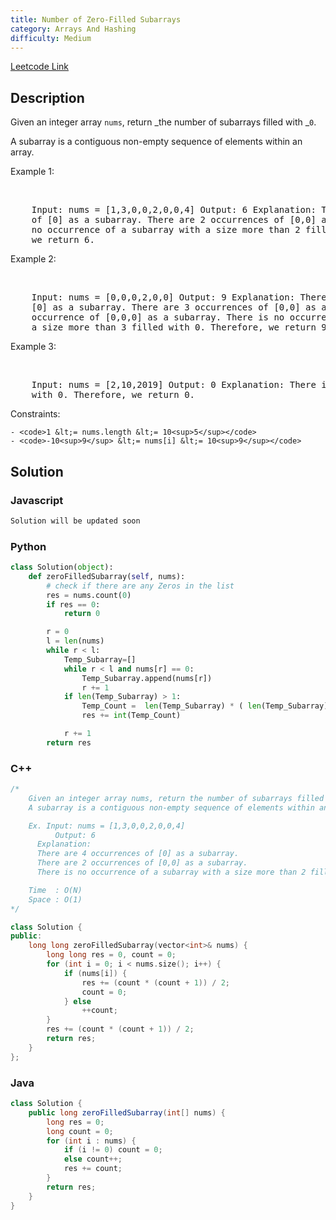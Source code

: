 ```yaml
---
title: Number of Zero-Filled Subarrays
category: Arrays And Hashing
difficulty: Medium
---
```


<Callout>

[Leetcode Link](https://leetcode.com/problems/number-of-zero-filled-subarrays)

</Callout>

## Description

Given an integer array <code>nums</code>, return _the number of subarrays filled with _<code>0</code>.

A subarray is a contiguous non-empty sequence of elements within an array.

Example 1:

<br />
<pre className="overflow-x-auto">
	Input: nums = [1,3,0,0,2,0,0,4] Output: 6 Explanation: There are 4 occurrences
	of [0] as a subarray. There are 2 occurrences of [0,0] as a subarray. There is
	no occurrence of a subarray with a size more than 2 filled with 0. Therefore,
	we return 6.
</pre>

Example 2:

<br />
<pre className="overflow-x-auto">
	Input: nums = [0,0,0,2,0,0] Output: 9 Explanation: There are 5 occurrences of
	[0] as a subarray. There are 3 occurrences of [0,0] as a subarray. There is 1
	occurrence of [0,0,0] as a subarray. There is no occurrence of a subarray with
	a size more than 3 filled with 0. Therefore, we return 9.
</pre>

Example 3:

<br />
<pre className="overflow-x-auto">
	Input: nums = [2,10,2019] Output: 0 Explanation: There is no subarray filled
	with 0. Therefore, we return 0.
</pre>

Constraints:

    - <code>1 &lt;= nums.length &lt;= 10<sup>5</sup></code>
    - <code>-10<sup>9</sup> &lt;= nums[i] &lt;= 10<sup>9</sup></code>

## Solution

### Javascript

```javascript
Solution will be updated soon
```

### Python

```python
class Solution(object):
    def zeroFilledSubarray(self, nums):
        # check if there are any Zeros in the list
        res = nums.count(0)
        if res == 0:
            return 0

        r = 0
        l = len(nums)
        while r < l:
            Temp_Subarray=[]
            while r < l and nums[r] == 0:
                Temp_Subarray.append(nums[r])
                r += 1
            if len(Temp_Subarray) > 1:
                Temp_Count =  len(Temp_Subarray) * ( len(Temp_Subarray) - 1 ) / 2
                res += int(Temp_Count)

            r += 1
        return res

```

### C++

```cpp
/*
    Given an integer array nums, return the number of subarrays filled with 0.
    A subarray is a contiguous non-empty sequence of elements within an array.

    Ex. Input: nums = [1,3,0,0,2,0,0,4]
          Output: 6
	  Explanation:
	  There are 4 occurrences of [0] as a subarray.
	  There are 2 occurrences of [0,0] as a subarray.
	  There is no occurrence of a subarray with a size more than 2 filled with 0. Therefore, we return 6.

    Time  : O(N)
    Space : O(1)
*/

class Solution {
public:
    long long zeroFilledSubarray(vector<int>& nums) {
        long long res = 0, count = 0;
        for (int i = 0; i < nums.size(); i++) {
            if (nums[i]) {
                res += (count * (count + 1)) / 2;
                count = 0;
            } else
                ++count;
        }
        res += (count * (count + 1)) / 2;
        return res;
    }
};

```

### Java

```java
class Solution {
    public long zeroFilledSubarray(int[] nums) {
        long res = 0;
        long count = 0;
        for (int i : nums) {
            if (i != 0) count = 0;
            else count++;
            res += count;
        }
        return res;
    }
}
```
